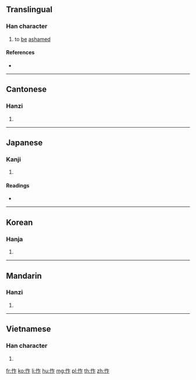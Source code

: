 ==Translingual==

===Han character===
{{Han char|rn=61|rad=心|as=05|sn=8|four=98011|canj=POS|ids=⿰忄乍}}

# to [[be]] [[ashamed]]

====References====
* {{Han ref|kx=0379.160|dkj=10430|dj=0707.240|hdz=42286.060|uh=600D|ud=24589|bh=CCA9|bd=52393}}

----

==Cantonese==

===Hanzi===
{{yue-hanzi|jyut=[[zok6]]|y=jok6}}

# {{defn|lang=yue|sort=心05}}

----

==Japanese==

===Kanji===
{{ja-kanji|grade=|rs=心05}}

# {{defn|lang=ja|sort=心05}}

====Readings====
* {{ja-readings|on=[[さく]] (saku), [[ざく]] (zaku), [[さ]] (sa), [[じゃ]] (ja)|kun=[[はじる]] (hajiru)}}

----

==Korean==

===Hanja===
{{ko-hanja|hangeul=작|eumhun=|rv=jak|mr=chak|y=cak}}

# {{defn|lang=ko|sort=心05}}

----

==Mandarin==

===Hanzi===
{{cmn-hanzi|pin=[[zuò]] ([[zuo4]])|wg=tso<sup>4</sup>}}

# {{defn|lang=cmn|sort=心05}}

----

==Vietnamese==

===Han character===
{{vi-readings|rs=心05|hanviet=tạc}}

# {{defn|lang=vi|sort=心05}}

[[fr:怍]]
[[ko:怍]]
[[li:怍]]
[[hu:怍]]
[[mg:怍]]
[[pl:怍]]
[[th:怍]]
[[zh:怍]]